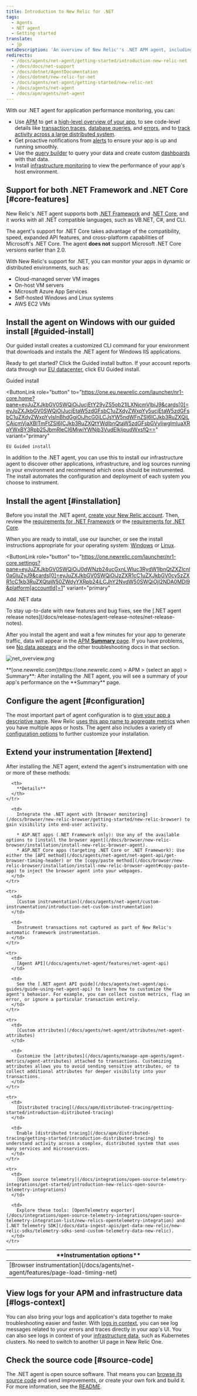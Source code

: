 ```yaml
---
title: Introduction to New Relic for .NET
tags:
  - Agents
  - NET agent
  - Getting started
translate:
  - jp
metaDescription: 'An overview of New Relic''s .NET APM agent, including features, resources for installation, configuration, and troubleshooting.'
redirects:
  - /docs/agents/net-agent/getting-started/introduction-new-relic-net
  - /docs/docs/net-support
  - /docs/dotnet/AgentDocumentation
  - /docs/dotnet/new-relic-for-net
  - /docs/agents/net-agent/getting-started/new-relic-net
  - /docs/agents/net-agent
  - /docs/apm/agents/net-agent
---
```



With our .NET agent for application performance monitoring, you can:

* Use [APM](/docs/apm/new-relic-apm/getting-started/welcome-new-relic-apm) to get a [high-level overview of your app](/docs/apm/applications-menu/monitoring/apm-overview-page), to see code-level details like [transaction traces](/docs/apm/transactions/transaction-traces/transaction-traces), [database queries](/docs/apm/transactions/transaction-traces/sql-statements), and [errors](/docs/apm/applications-menu/events/view-apm-error-analytics), and to [track activity across a large distributed system](/docs/apm/distributed-tracing/getting-started/introduction-distributed-tracing).
* Get proactive notifications from [alerts](/docs/alerts/alert-policies/understanding-alert-policies/alerting-new-relic) to ensure your app is up and running smoothly.
* Use the [query builder](/docs/query-your-data/explore-query-data/query-builder/use-advanced-nrql-mode-specify-data) to query your data and create custom [dashboards](/docs/query-your-data/explore-query-data/dashboards/introduction-new-relic-one-dashboards) with that data.
* Install [infrastructure monitoring](/docs/infrastructure/new-relic-infrastructure/installation/install-infrastructure-windows-server) to view the performance of your app's host environment.

## Support for both .NET Framework and .NET Core [#core-features]

New Relic's .NET agent supports both [.NET Framework](/docs/agents/net-agent/getting-started/compatibility-requirements-net-framework-agent) and .[NET Core](/docs/agents/net-agent/getting-started/net-agent-compatibility-requirements-net-core), and it works with all .NET compatible languages, such as VB.NET, C#, and CLI.

The agent's support for .NET Core takes advantage of the compatibility, speed, expanded API features, and cross-platform capabilities of Microsoft's .NET Core. The agent **does not** support Microsoft .NET Core versions earlier than 2.0.

With New Relic's support for .NET, you can monitor your apps in dynamic or distributed environments, such as:

* Cloud-managed server VM images
* On-host VM servers
* Microsoft Azure App Services
* Self-hosted Windows and Linux systems
* AWS EC2 VMs

## Install the agent on Windows with our guided install [#guided-install]

Our guided install creates a customized CLI command for your environment that downloads and installs the .NET agent for Windows IIS applications.

Ready to get started? Click the Guided install button. If your account reports data through our [EU datacenter](/docs/using-new-relic/welcome-new-relic/get-started/our-eu-us-region-data-centers/), click EU Guided install.

<ButtonGroup>
  <ButtonLink
    role="button"
    to="https://one.newrelic.com/launcher/nr1-core.home?pane=eyJuZXJkbGV0SWQiOiJucjEtY29yZS5ob21lLXNjcmVlbiJ9&cards[0]=eyJuZXJkbGV0SWQiOiJucjEtaW5zdGFsbC1uZXdyZWxpYy5ucjEtaW5zdGFsbC1uZXdyZWxpYyIsInBhdGgiOiJhcG0iLCJsYW5ndWFnZSI6ICJkb3RuZXQiLCAicmVjaXBlTmFtZSI6ICJkb3RuZXQtYWdlbnQtaW5zdGFsbGVyIiwgImluaXRpYWxBY3Rpb25JbmRleCI6MiwiYWNjb3VudElkIjpudWxsfQ=="
    variant="primary"
  >
    Guided install
  </ButtonLink>

  <ButtonLink
    role="button"
    to="https://one.eu.newrelic.com/launcher/nr1-core.home?pane=eyJuZXJkbGV0SWQiOiJucjEtY29yZS5ob21lLXNjcmVlbiJ9&cards[0]=eyJuZXJkbGV0SWQiOiJucjEtaW5zdGFsbC1uZXdyZWxpYy5ucjEtaW5zdGFsbC1uZXdyZWxpYyIsInBhdGgiOiJhcG0iLCJsYW5ndWFnZSI6ICJkb3RuZXQiLCAicmVjaXBlTmFtZSI6ICJkb3RuZXQtYWdlbnQtaW5zdGFsbGVyIiwgImluaXRpYWxBY3Rpb25JbmRleCI6MiwiYWNjb3VudElkIjpudWxsfQ=="
    variant="primary"
  >
    EU Guided install
  </ButtonLink>
</ButtonGroup>

In addition to the .NET agent, you can use this to install our infrastructure agent to discover other applications, infrastructure, and log sources running in your environment and recommend which ones should be instrumented. The install automates the configuration and deployment of each system you choose to instrument.

## Install the agent [#installation]

Before you install the .NET agent, [create your New Relic account](https://newrelic.com/signup). Then, review the [requirements for .NET Framework](/docs/agents/net-agent/getting-started/compatibility-requirements-net-framework-agent) or the [requirements for .NET Core](/docs/agents/net-agent/getting-started/compatibility-requirements-net-core-20-agent).

When you are ready to install, use our launcher, or see the install instructions appropriate for your operating system: [Windows](/docs/agents/net-agent/installation/install-net-agent-windows) or [Linux](/docs/agents/net-agent/installation/install-net-agent-linux).

<ButtonLink
  role="button"
  to="https://one.newrelic.com/launcher/nr1-core.settings?pane=eyJuZXJkbGV0SWQiOiJ0dWNzb24ucGxnLWluc3RydW1lbnQtZXZlcnl0aGluZyJ9&cards[0]=eyJuZXJkbGV0SWQiOiJzZXR1cC1uZXJkbGV0cy5zZXR1cC1kb3RuZXQtaW50ZWdyYXRpb24iLCJhY2NvdW50SWQiOjI2NDA0MDl9&platform[accountId]=1"
  variant="primary"
>
  Add .NET data
</ButtonLink>

<Callout variant="tip">
  To stay up-to-date with new features and bug fixes, see the [.NET agent release notes](/docs/release-notes/agent-release-notes/net-release-notes).
</Callout>

After you install the agent and wait a few minutes for your app to generate traffic, data will appear in the [APM **Summary** page](/docs/apm/applications-menu/monitoring/apm-overview-page). If you have problems, see [No data appears](/docs/agents/net-agent/troubleshooting/no-data-appears-net) and the other troubleshooting docs in that section.

<img
  title="net_overview.png"
  alt="net_overview.png"
  src={netOverview}
/>

<figcaption>
  **[one.newrelic.com](https://one.newrelic.com) > APM > (select an app) > Summary**: After installing the .NET agent, you will see a summary of your app's performance on the **Summary** page.
</figcaption>

## Configure the agent [#configuration]

The most important part of agent configuration is to [give your app a descriptive name](/docs/agents/net-agent/installation-configuration/name-your-net-application). New Relic [uses this app name to aggregate metrics](/docs/agents/manage-apm-agents/app-naming/name-your-application#app-name) when you have multiple apps or hosts. The agent also includes a variety of [configuration options](/docs/agents/net-agent/installation-configuration/net-agent-configuration) to further customize your installation.

## Extend your instrumentation [#extend]

After installing the .NET agent, extend the agent's instrumentation with one or more of these methods:

<table>
  <thead>
    <tr>
      <th style={{ width: "200px" }}>
        **Instrumentation options**
      </th>

      <th>
        **Details**
      </th>
    </tr>
  </thead>

  <tbody>
    <tr>
      <td>
        [Browser instrumentation](/docs/agents/net-agent/features/page-load-timing-net)
      </td>

      <td>
        Integrate the .NET agent with [browser monitoring](/docs/browser/new-relic-browser/getting-started/new-relic-browser) to gain visibility into end-user activity.

        * ASP.NET apps (.NET Framework only): Use any of the available options to [install the browser agent](/docs/browser/new-relic-browser/installation/install-new-relic-browser-agent).
        * ASP.NET Core apps (targeting .NET Core or .NET Framework): Use either the [API method](/docs/agents/net-agent/net-agent-api/get-browser-timing-header) or the [copy/paste method](/docs/browser/new-relic-browser/installation/install-new-relic-browser-agent#copy-paste-app) to inject the browser agent into your webpages.
      </td>
    </tr>

    <tr>
      <td>
        [Custom instrumentation](/docs/agents/net-agent/custom-instrumentation/introduction-net-custom-instrumentation)
      </td>

      <td>
        Instrument transactions not captured as part of New Relic's automatic framework instrumentation.
      </td>
    </tr>

    <tr>
      <td>
        [Agent API](/docs/agents/net-agent/features/net-agent-api)
      </td>

      <td>
        See the [.NET agent API guide](/docs/agents/net-agent/api-guides/guide-using-net-agent-api) to learn how to customize the agent's behavior. For example, you can collect custom metrics, flag an error, or ignore a particular transaction entirely.
      </td>
    </tr>

    <tr>
      <td>
        [Custom attributes](/docs/agents/net-agent/attributes/net-agent-attributes)
      </td>

      <td>
        Customize the [attributes](/docs/agents/manage-apm-agents/agent-metrics/agent-attributes) attached to transactions. Customizing attributes allows you to avoid sending sensitive attributes, or to collect additional attributes for deeper visibility into your transactions.
      </td>
    </tr>

    <tr>
      <td>
        [Distributed tracing](/docs/apm/distributed-tracing/getting-started/introduction-distributed-tracing)
      </td>

      <td>
        Enable [distributed tracing](/docs/apm/distributed-tracing/getting-started/introduction-distributed-tracing) to understand activity across a complex, distributed system that uses many services and microservices.
      </td>
    </tr>

    <tr>
      <td>
        [Open source telemetry](/docs/integrations/open-source-telemetry-integrations/get-started/introduction-new-relics-open-source-telemetry-integrations)
      </td>

      <td>
        Explore these tools: [OpenTelemetry exporter](/docs/integrations/open-source-telemetry-integrations/open-source-telemetry-integration-list/new-relics-opentelemetry-integration) and [.NET Telemetry SDK](/docs/data-ingest-apis/get-data-new-relic/new-relic-sdks/telemetry-sdks-send-custom-telemetry-data-new-relic).
      </td>
    </tr>
  </tbody>
</table>

## View logs for your APM and infrastructure data [#logs-context]

You can also bring your logs and application's data together to make troubleshooting easier and faster. With [logs in context](/logs/logs-context/net-configure-logs-context-all/), you can see log messages related to your errors and traces directly in your app's UI. You can also see logs in context of your [infrastructure data](/docs/logs/forward-logs/forward-your-logs-using-infrastructure-agent/), such as Kubernetes clusters. No need to switch to another UI page in New Relic One.

## Check the source code [#source-code]

The .NET agent is open source software. That means you can [browse its source code](https://github.com/newrelic/newrelic-dotnet-agent) and send improvements, or create your own fork and build it. For more information, see the [README](https://github.com/newrelic/newrelic-dotnet-agent/blob/main/README.md).
